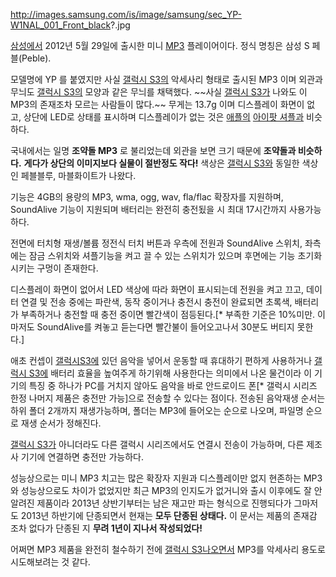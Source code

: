 http://images.samsung.com/is/image/samsung/sec_YP-W1NAL_001_Front_black?.jpg

[[삼성]]에서 2012년 5월 29일에 출시한 미니 [[MP3]] 플레이어이다. 
정식 명칭은 삼성 S 페블(Peble).

모델명에 YP 를 붙였지만 사실 [[갤럭시 S3]]의 악세사리 형태로 출시된 MP3 이며 외관과 무늬도 [[갤럭시 S3]]의 모양과 같은 무늬를 채택했다. ~~사실 [[갤럭시 S3]]가 나와도 이 MP3의 존재조차 모르는 사람들이 많다.~~ 
무게는 13.7g 이며 디스플레이 화면이 없고, 상단에 LED로 상태를 표시하며 디스플레이가 없는 것은 [[애플]]의 [[아이팟 셔플]]과 비슷하다.

국내에서는 일명 '''조약돌 MP3''' 로 불리었는데 외관을 보면 크기 때문에 '''조약돌과 비슷하다.'''  
'''게다가 상단의 이미지보다 실물이 절반정도 작다!'''
색상은 [[갤럭시 S3]]와 동일한 색상인 페블블루, 마블화이트가 나왔다.

기능은 4GB의 용량의 MP3, wma, ogg, wav, fla/flac 확장자를 지원하며, SoundAlive 기능이 지원되며
배터리는 완전히 충전됬을 시 최대 17시간까지 사용가능하다. 

전면에 터치형 재생/볼륨 정전식 터치 버튼과 우측에 전원과 SoundAlive 스위치, 좌측에는 잠금 스위치와 셔플기능을 켜고 끌 수 있는 스위치가 있으며 후면에는 기능 초기화 시키는 구멍이 존재한다. 

디스플레이 화면이 없어서 LED 색상에 따라 화면이 표시되는데 전원을 켜고 끄고, 데이터 연결 및 전송 중에는 파란색, 동작 중이거나 충전시 충전이 완료되면 초록색, 배터리가 부족하거나 충전할 때 충전 중이면 빨간색이 점등된다.[* 부족한 기준은 10%미만. 이마저도 SoundAlive를 켜놓고 듣는다면 빨간불이 들어오고나서 30분도 버티지 못한다.]

애초 컨셉이 [[갤럭시S3]]에 있던 음악을 넣어서 운동할 때 휴대하기 편하게 사용하거나 [[갤럭시 S3]]에 배터리 효율을 높여주게 하기위해 사용한다는 의미에서 나온 물건이라 이 기기의 특징 중 하나가 PC를 거치지 않아도 음악을 바로 안드로이드 폰[* 갤럭시 시리즈 한정 나머지 제품은 충전만 가능]으로 전송할 수 있다는 점이다.
전송된 음악재생 순서는 하위 폴더 2개까지 재생가능하며, 폴더는 MP3에 들어오는 순으로 나오며, 파일명 순으로 재생 순서가 정해진다.

[[갤럭시 S3]]가 아니더라도 다른 갤럭시 시리즈에서도 연결시 전송이 가능하며, 다른 제조사 기기에 연결하면 충전만 가능하다.

성능상으로는 미니 MP3 치고는 많은 확장자 지원과 디스플레이만 없지 현존하는 MP3와 성능상으로도 차이가 없었지만 최근 MP3의 인지도가 없거니와 출시 이후에도 잘 안알려진 제품이라 2013년 상반기부터는 남은 재고만 파는 형식으로 진행되다가 그마저도 2013년 하반기에 단종되면서 현재는 '''모두 단종된 상태다.'''
이 문서는 제품의 존재감 조차 없다가 단종된 지 '''무려 1년이 지나서 작성되었다!'''

어쩌면 MP3 제품을 완전히 철수하기 전에 [[갤럭시 S3]]나오면서 MP3를 악세사리 용도로 시도해보려는 것 같다.
